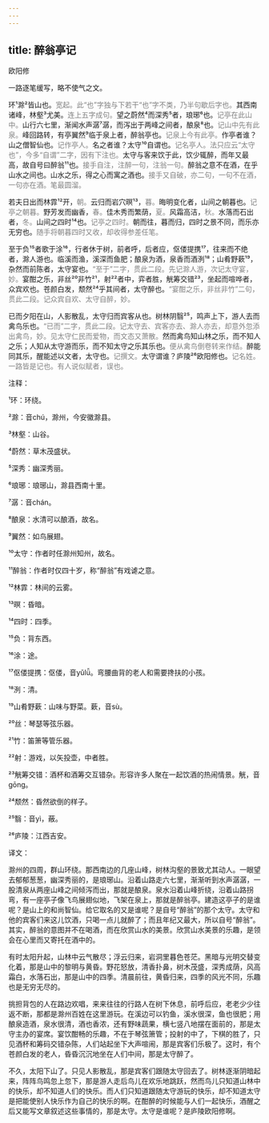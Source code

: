 ```yaml
---
---
---
```

title: 醉翁亭记
---




欧阳修





一路逐笔缓写，略不使气之文。





环¹滁²皆山也。<font color=gray font-size=0.8rem>宽起。此“也”字独与下若干“也”字不类，乃半句歇后字也。</font>其西南诸峰，林壑³尤美。<font color=gray font-size=0.8rem>连上五字成句。</font>望之蔚然⁴而深秀⁵者，琅琊⁶也。<font color=gray font-size=0.8rem>记亭在此山中。</font>山行六七里，渐闻水声潺⁷潺，而泻出于两峰之间者，酿泉⁸也。<font color=gray font-size=0.8rem>记山中先有此泉。</font>峰回路转，有亭翼然⁹临于泉上者，醉翁亭也。<font color=gray font-size=0.8rem>记泉上今有此亭。</font>作亭者谁？山之僧智仙也。<font color=gray font-size=0.8rem>记作亭人。</font>名之者谁？太守¹⁰自谓也。<font color=gray font-size=0.8rem>记名亭人。法只应云“太守也”，今多“自谓”二字，因有下注也。</font>太守与客来饮于此，饮少辄醉，而年又最高，故自号曰醉翁¹¹也。<font color=gray font-size=0.8rem>接手自注，注醉一句，注翁一句。</font>醉翁之意不在酒，在乎山水之间也。山水之乐，得之心而寓之酒也。<font color=gray font-size=0.8rem>接手又自破，亦二句，一句不在酒，一句亦在酒。笔最圆溜。</font>

若夫日出而林霏¹²开，<font color=gray font-size=0.8rem>朝。</font>云归而岩穴暝¹³，<font color=gray font-size=0.8rem>暮。</font>晦明变化者，山间之朝暮也。<font color=gray font-size=0.8rem>记亭之朝暮。</font>野芳发而幽香，<font color=gray font-size=0.8rem>春。</font>佳木秀而繁荫，<font color=gray font-size=0.8rem>夏。</font>风霜高洁，<font color=gray font-size=0.8rem>秋。</font>水落而石出者，<font color=gray font-size=0.8rem>冬。</font>山间之四时¹⁴也。<font color=gray font-size=0.8rem>记亭之四时。</font>朝而往，暮而归，四时之景不同，而乐亦无穷也。<font color=gray font-size=0.8rem>随手将朝暮四时又收，却收得参差任笔。</font>

至于负¹⁵者歌于涂¹⁶，行者休于树，前者呼，后者应，伛偻提携¹⁷，往来而不绝者，滁人游也。临溪而渔，溪深而鱼肥；酿泉为酒，泉香而酒洌¹⁸；山肴野蔌¹⁹，杂然而前陈者，太守宴也。<font color=gray font-size=0.8rem>“至于”二字，贯此二段。先记滁人游，次记太守宴，妙。</font>宴酣之乐，非丝²⁰非竹²¹，射²²者中，弈者胜，觥筹交错²³，坐起而喧哗者，众宾欢也。苍颜白发，颓然²⁴乎其间者，太守醉也。<font color=gray font-size=0.8rem>“宴酣之乐，非丝非竹”二句，贯此二段。记众宾自欢、太守自醉，妙。</font>

已而夕阳在山，人影散乱，太守归而宾客从也。树林阴翳²⁵，鸣声上下，游人去而禽鸟乐也。<font color=gray font-size=0.8rem>“已而”二字，贯此二段。记太守去、宾客亦去、滁人亦去，却意外忽添出禽鸟，妙。见太守仁民而爱物，而文态又萧散。</font>然而禽鸟知山林之乐，而不知人之乐；人知从太守游而乐，而不知太守之乐其乐也。<font color=gray font-size=0.8rem>便从禽鸟倒卷转来作结。</font>醉能同其乐，醒能述以文者，太守也。<font color=gray font-size=0.8rem>记撰文。</font>太守谓谁？庐陵²⁶欧阳修也。<font color=gray font-size=0.8rem>记名姓。一路皆是记也。有人说似赋者，误也。</font>

注释：

¹环：环绕。

²滁：音chú，滁州，今安徽滁县。

³林壑：山谷。

⁴蔚然：草木茂盛状。

⁵深秀：幽深秀丽。

⁶琅琊：琅琊山，滁县西南十里。

⁷潺：音chán。

⁸酿泉：水清可以酿酒，故名。

⁹翼然：如鸟展翅。

¹⁰太守：作者时任滁州知州，故名。

¹¹醉翁：作者时仅四十岁，称“醉翁”有戏谑之意。

¹²林霏：林间的云雾。

¹³暝：昏暗。

¹⁴四时：四季。

¹⁵负：背东西。

¹⁶涂：途。

¹⁷伛偻提携：伛偻，音yǔlǚ。弯腰曲背的老人和需要搀扶的小孩。

¹⁸洌：清。

¹⁹山肴野蔌：山味与野菜。蔌，音sù。

²⁰丝：琴瑟等弦乐器。

²¹竹：笛箫等管乐器。

²²射：游戏，以矢投壶，中者胜。

²³觥筹交错：酒杯和酒筹交互错杂。形容许多人聚在一起饮酒的热闹情景。觥，音gōng。

²⁴颓然：昏然欲倒的样子。

²⁵翳：音yì，蔽。

²⁶庐陵：江西吉安。

译文：

滁州的四周，群山环绕。那西南边的几座山峰，树林沟壑的景致尤其动人。一眼望去郁郁葱葱，幽深秀丽的，是琅琊山。沿着山路走六七里，渐渐听到水声潺潺，一股清泉从两座山峰之间倾泻而出，那就是酿泉。泉水沿着山峰折绕，沿着山路拐弯，有一座亭子像飞鸟展翅似地，飞架在泉上，那就是醉翁亭。建造这亭子的是谁呢？是山上的和尚智仙。给它取名的又是谁呢？是自号“醉翁”的那个太守。太守和他的宾客们来这儿饮酒，只喝一点儿就醉了；而且年纪又最大，所以自号“醉翁”。其实，醉翁的意图并不在喝酒，而在欣赏山水的美景。欣赏山水美景的乐趣，是领会在心里而又寄托在酒中的。

有时太阳升起，山林中云气散尽；浮云归来，岩洞里暮色苍茫。黑暗与光明交替变化着，那是山中的黎明与黄昏。野花怒放，清香扑鼻，树木茂盛，深秀成荫，风高霜白，水落石出，那是山中的四季。清晨前往，黄昏归来，四季的风光不同，乐趣也是无穷无尽的。

挑担背包的人在路边欢唱，来来往往的行路人在树下休息，前呼后应，老老少少往返不断，那都是滁州百姓在这里游玩。在溪边可以钓鱼，溪水很深，鱼也很肥；用酿泉造酒，泉水很清，酒也香浓，还有野味蔬果，横七竖八地摆在面前的，那是太守主办的宴席。宴饮酣畅的乐趣，不在于琴弦箫管；投射的中了，下棋的胜了，只见酒杯和筹码交错杂陈，人们站起坐下大声喧闹，那是宾客们乐极了。这时，有个苍颜白发的老人，昏昏沉沉地坐在人们中间，那是太守醉了。

不久，太阳下山了。只见人影散乱，那是宾客们跟随太守回去了。树林逐渐阴暗起来，阵阵鸟鸣忽上忽下，那是游人走后鸟儿在欢乐地跳跃，然而鸟儿只知道山林中的快乐，却不知道人们的快乐。而人们只知道跟随太守游玩的快乐，却不知道太守是把能使别人快乐作为自己的快乐的啊。在酣醉的时候能与人们一起快乐，酒醒之后又能写文章叙述这些事情的，那是太守。太守是谁呢？是庐陵欧阳修啊。